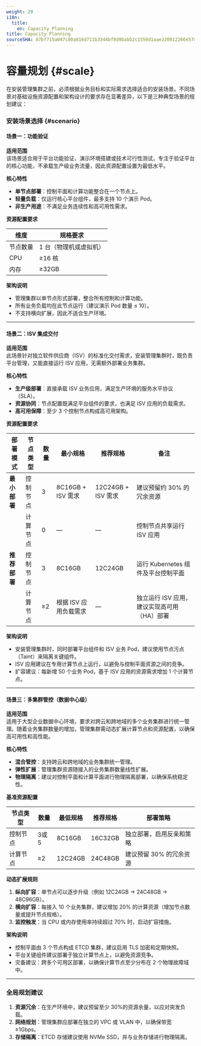 ```yaml
---
weight: 20
i18n:
  title:
    en: Capacity Planning
title: Capacity Planning
sourceSHA: 87bf715a047c80a816d711b3344bf8d9babb2c1550d1aae220812266e57d1d3f
---
```


# 容量规划 \{#scale}

在安装管理集群之前，必须根据业务目标和实际需求选择适合的安装场景。不同场景对基础设施资源配置和架构设计的要求存在显著差异，以下是三种典型场景的规划建议：

### 安装场景选择 \{#scenario}

#### 场景一：功能验证

**适用范围**  
该场景适合用于平台功能验证、演示环境搭建或技术可行性测试，专注于验证平台的核心功能，不承载生产级业务流量，因此资源配置设置为最低水平。

**核心特性**

- **单节点部署**：控制平面和计算功能整合在一个节点上。
- **轻量负载**：仅运行核心平台组件，最多支持 10 个演示 Pod。
- **非生产用途**：不满足业务连续性和高可用性需求。

**资源配置要求**

| 维度     | 规格要求               |
| -------- | ---------------------- |
| 节点数量 | 1 台（物理机或虚拟机） |
| CPU      | ≥16 核                 |
| 内存     | ≥32GB                  |

**架构说明**

- 管理集群以单节点形式部署，整合所有控制和计算功能。
- 所有业务负载均在此节点运行（建议演示 Pod 数量 ≤ 10）。
- 不支持横向扩展，因此不适合生产环境。

---

#### 场景二：ISV 集成交付

**适用范围**  
此场景针对独立软件供应商（ISV）的标准化交付需求，安装管理集群时，既负责平台管理，又能直接运行 ISV 应用，无需额外部署业务集群。

**核心特性**

- **生产级部署**：直接承载 ISV 业务应用，满足生产环境的服务水平协议（SLA）。
- **资源协同**：节点配置既满足平台组件的要求，也满足 ISV 应用的负载需求。
- **高可用保障**：至少 3 个控制节点构成高可用架构。

**资源配置要求**

| 部署模式     | 节点类型 | 数量 | 最小规格              | 推荐规格           | 备注                                        |
| ------------ | -------- | ---- | --------------------- | ------------------ | ------------------------------------------- |
| **最小部署** | 控制节点 | 3    | 8C16GB + ISV 需求     | 12C24GB + ISV 需求 | 建议预留约 30% 的冗余资源                   |
|              | 计算节点 | 0    | —                     | —                  | 控制节点共享运行 ISV 应用                   |
| **推荐部署** | 控制节点 | 3    | 8C16GB                | 12C24GB            | 运行 Kubernetes 组件及平台控制平面          |
|              | 计算节点 | ≥2   | 根据 ISV 应用负载需求 | —                  | 独立运行 ISV 应用，建议实现高可用（HA）部署 |

**架构说明**

- 安装管理集群时，同时部署平台组件和 ISV 业务 Pod，建议使用节点污点（Taint）来隔离关键组件。
- ISV 应用建议在专用计算节点上运行，以避免与控制平面资源之间的竞争。
- 扩容建议：每新增 50 个业务 Pod，基于 ISV 应用的资源需求增加 1 个计算节点。

---

#### 场景三：多集群管控（数据中心级）

**适用范围**  
适用于大型企业数据中心环境，要求对跨云和跨地域的多个业务集群进行统一管理。随着业务集群数量的增加，管理集群需动态扩展计算节点和资源配置，以确保高可用性和高性能。

**核心特性**

- **混合管控**：支持跨云和跨地域的业务集群统一管理。
- **弹性扩展**：管理集群资源随接入的业务集群数量线性扩展。
- **物理隔离**：建议对控制平面和计算平面进行物理隔离部署，以确保系统稳定性。

**基准资源配置**

| 节点类型 | 数量 | 最低规格 | 推荐规格 | 部署策略                 |
| -------- | ---- | -------- | -------- | ------------------------ |
| 控制节点 | 3或5 | 8C16GB   | 16C32GB  | 独立部署，启用反亲和策略 |
| 计算节点 | ≥2   | 12C24GB  | 24C48GB  | 建议预留 30% 的冗余资源  |

**动态扩展规则**

1. **纵向扩容**：单节点可以逐步升级（例如 12C24GB → 24C48GB → 48C96GB）。
2. **横向扩容**：每接入 10 个业务集群，建议增加 20% 的计算资源（增加节点数量或提升节点规格）。
3. **监控触发**：当 CPU 或内存使用率持续超过 70% 时，启动扩容措施。

**架构说明**

- 控制平面由 3 个节点构成 ETCD 集群，建议启用 TLS 加密和定期快照。
- 平台关键组件建议部署于独立计算节点上，以避免资源竞争。
- 灾备建议：跨多个可用区部署，以确保计算节点至少分布在 2 个物理故障域中。

---

### 全局规划建议

1. **资源冗余**：在生产环境中，建议预留至少 30%的资源余量，以应对突发负载。
2. **网络规划**：管理集群应部署在独立的 VPC 或 VLAN 中，以确保带宽 ≥1Gbps。
3. **存储隔离**：ETCD 存储建议使用 NVMe SSD，并与业务存储进行物理隔离。
